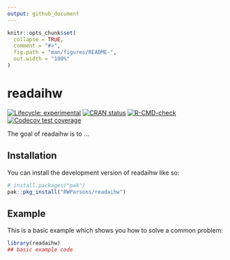 ```yaml
---
output: github_document
---
```


<!-- README.md is generated from README.Rmd. Please edit that file -->

```r
knitr::opts_chunk$set(
  collapse = TRUE,
  comment = "#>",
  fig.path = "man/figures/README-",
  out.width = "100%"
)
```

# readaihw

<!-- badges: start -->
[![Lifecycle: experimental](https://img.shields.io/badge/lifecycle-experimental-orange.svg)](https://lifecycle.r-lib.org/articles/stages.html#experimental)
[![CRAN status](https://www.r-pkg.org/badges/version/readaihw)](https://CRAN.R-project.org/package=readaihw)
[![R-CMD-check](https://github.com/RWParsons/readaihw/actions/workflows/R-CMD-check.yaml/badge.svg)](https://github.com/RWParsons/readaihw/actions/workflows/R-CMD-check.yaml)
[![Codecov test coverage](https://codecov.io/gh/RWParsons/readaihw/graph/badge.svg)](https://app.codecov.io/gh/RWParsons/readaihw)
<!-- badges: end -->

The goal of readaihw is to ...

## Installation

You can install the development version of readaihw like so:

``` r
# install.packages("pak")
pak::pkg_install("RWParsons/readaihw")
```

## Example

This is a basic example which shows you how to solve a common problem:

```r
library(readaihw)
## basic example code
```

